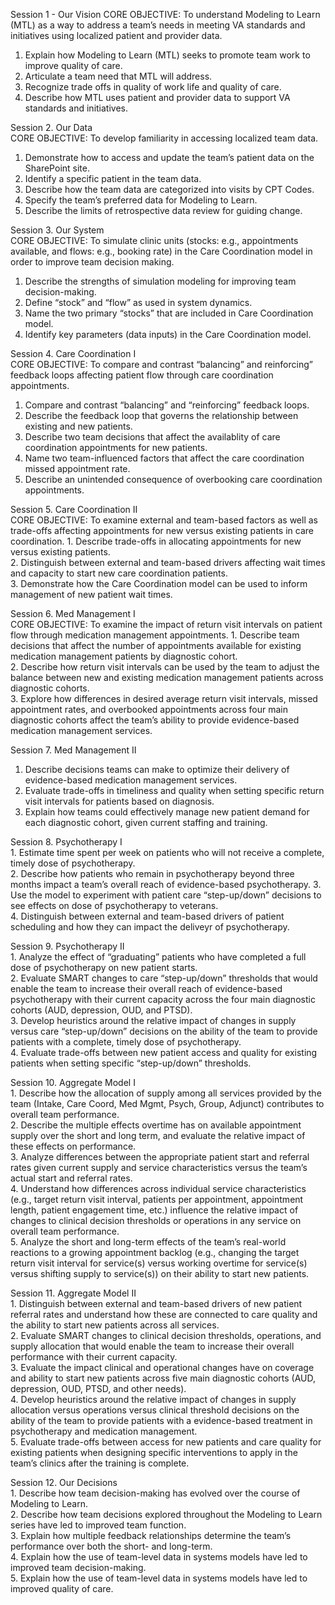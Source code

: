 Session 1 - Our Vision 
CORE OBJECTIVE: To understand Modeling to Learn (MTL) as a way to address a team's needs in meeting VA standards and initiatives using localized patient and provider data.

1.	Explain how Modeling to Learn (MTL) seeks to promote team work to improve quality of care.  
2.	Articulate a team need that MTL will address.  
3.	Recognize trade offs in quality of work life and quality of care.  
4.	Describe how MTL uses patient and provider data to support VA standards and initiatives.  

Session 2. Our Data  
CORE OBJECTIVE: To develop familiarity in accessing localized team data.

1.	Demonstrate how to access and update the team’s patient data on the SharePoint site.  
2.	Identify a specific patient in the team data.  
3.	Describe how the team data are categorized into visits by CPT Codes.  
4.	Specify the team’s preferred data for Modeling to Learn.  
5.	Describe the limits of retrospective data review for guiding change.  

Session 3. Our System  
CORE OBJECTIVE: To simulate clinic units (stocks: e.g., appointments available, and flows: e.g., booking rate) in the Care Coordination model in order to improve team decision making.

1.	Describe the strengths of simulation modeling for improving team decision-making.  
2.	Define "stock" and "flow" as used in system dynamics.
3.  Name the two primary "stocks" that are included in Care Coordination model.   
4.	Identify key parameters (data inputs) in the Care Coordination model.  

Session 4. Care Coordination I  
CORE OBJECTIVE: To compare and contrast "balancing" and reinforcing" feedback loops affecting patient flow through care coordination appointments.

1.	Compare and contrast "balancing" and "reinforcing" feedback loops.
2.	Describe the feedback loop that governs the relationship between existing and new patients.  
3.	Describe two team decisions that affect the availablity of care coordination appointments for new patients.  
4.	Name two team-influenced factors that affect the care coordination missed appointment rate.  
6.	Describe an unintended consequence of overbooking care coordination appointments.

Session 5. Care Coordination II  
CORE OBJECTIVE: To examine external and team-based factors as well as trade-offs affecting appointments for new versus existing patients in care coordination.
1.	Describe trade-offs in allocating appointments for new versus existing patients.  
2.	Distinguish between external and team-based drivers affecting wait times and capacity to start new care coordination patients.  
3.  Demonstrate how the Care Coordination model can be used to inform management of new patient wait times.

Session 6. Med Management I  
CORE OBJECTIVE: To examine the impact of return visit intervals on patient flow through medication management appointments. 
1.	Describe team decisions that affect the number of appointments available for existing medication management patients by diagnostic cohort.  
2.	Describe how return visit intervals can be used by the team to adjust the balance between new and existing medication management patients across diagnostic cohorts.  
3.	Explore how differences in desired average return visit intervals, missed appointment rates, and overbooked appointments across four main diagnostic cohorts affect the team’s ability to provide evidence-based medication management services.  

Session 7. Med Management II  

1.	Describe decisions teams can make to optimize their delivery of evidence-based medication management services.  
2.	Evaluate trade-offs in timeliness and quality when setting specific return visit intervals for patients based on diagnosis.   
3.	Explain how teams could effectively manage new patient demand for each diagnostic cohort, given current staffing and training.  

Session 8. Psychotherapy I  
1.	Estimate time spent per week on patients who will not receive a complete, timely dose of psychotherapy.  
2.	Describe how patients who remain in psychotherapy beyond three months impact a team’s overall reach of evidence-based psychotherapy.  3.	Use the model to experiment with patient care “step-up/down” decisions to see effects on dose of psychotherapy to veterans.   
4.	Distinguish between external and team-based drivers of patient scheduling and how they can impact the deliveyr of psychotherapy.  

Session 9. Psychotherapy II  
1.	Analyze the effect of "graduating" patients who have completed a full dose of psychotherapy on new patient starts.  
2.	Evaluate SMART changes to care “step-up/down” thresholds that would enable the team to increase their overall reach of evidence-based psychotherapy with their current capacity across the four main diagnostic cohorts (AUD, depression, OUD, and PTSD).  
3.	Develop heuristics around the relative impact of changes in supply versus care “step-up/down” decisions on the ability of the team to provide patients with a complete, timely dose of psychotherapy.  
4.	Evaluate trade-offs between new patient access and quality for existing patients when setting specific “step-up/down” thresholds.  

Session 10. Aggregate Model I  
1.	Describe how the allocation of supply among all services provided by the team (Intake, Care Coord, Med Mgmt, Psych, Group, Adjunct) contributes to overall team performance.  
2.	Describe the multiple effects overtime has on available appointment supply over the short and long term, and evaluate the relative impact of these effects on performance.  
3.	Analyze differences between the appropriate patient start and referral rates given current supply and service characteristics versus the team’s actual start and referral rates.  
4.	Understand how differences across individual service characteristics (e.g., target return visit interval, patients per appointment, appointment length, patient engagement time, etc.) influence the relative impact of changes to clinical decision thresholds or operations in any service on overall team performance.   
5.	Analyze the short and long-term effects of the team’s real-world reactions to a growing appointment backlog (e.g., changing the target return visit interval for service(s) versus working overtime for service(s) versus shifting supply to service(s)) on their ability to start new patients.  


Session 11. Aggregate Model II  
1.	Distinguish between external and team-based drivers of new patient referral rates and understand how these are connected to care quality and the ability to start new patients across all services.  
2.	Evaluate SMART changes to clinical decision thresholds, operations, and supply allocation that would enable the team to increase their overall performance with their current capacity.  
3.	Evaluate the impact clinical and operational changes have on coverage and ability to start new patients across five main diagnostic cohorts (AUD, depression, OUD, PTSD, and other needs).   
4.	Develop heuristics around the relative impact of changes in supply allocation versus operations versus clinical threshold decisions on the ability of the team to provide patients with a evidence-based treatment in psychotherapy and medication management.  
5.	Evaluate trade-offs between access for new patients and care quality for existing patients when designing specific interventions to apply in the team’s clinics after the training is complete.  

Session 12. Our Decisions  
1.	Describe how team decision-making has evolved over the course of Modeling to Learn.  
2.	Describe how team decisions explored throughout the Modeling to Learn series have led to improved team function.   
3.	Explain how multiple feedback relationships determine the team’s performance over both the short- and long-term.  
4.	Explain how the use of team-level data in systems models have led to improved team decision-making.  
5.	Explain how the use of team-level data in systems models have led to improved quality of care.  
